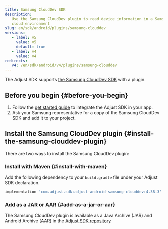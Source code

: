 ```yaml
---
title: Samsung CloudDev SDK
description:
   Use the Samsung CloudDev plugin to read device information in a Samsung
   cloud environment
slug: en/sdk/android/plugins/samsung-clouddev
versions:
   - label: v5
     value: v5
     default: true
   - label: v4
     value: v4
redirects:
   v4: /en/sdk/android/v4/plugins/samsung-clouddev
---
```


The Adjust SDK supports [the Samsung CloudDev SDK](https://developer.samsung.com/instant-plays/samsung-clouddev-sdk/get-started.html) with a plugin.

## Before you begin {#before-you-begin}

1. Follow the [get started guide](/en/sdk/android) to integrate the Adjust SDK in your app.
2. Ask your Samsung representative for a copy of the Samsung CloudDev SDK and add it to your project.

## Install the Samsung CloudDev plugin {#install-the-samsung-clouddev-plugin}

There are two ways to install the Samsung CloudDev plugin:

### Install with Maven {#install-with-maven}

Add the following dependency to your `build.gradle` file under your Adjust SDK declaration.

<CodeBlock title="build.gradle">

```groovy
implementation 'com.adjust.sdk:adjust-android-samsung-clouddev:4.38.3'
```

</CodeBlock>

### Add as a JAR or AAR {#add-as-a-jar-or-aar}

The Samsung CloudDev plugin is available as a Java Archive (JAR) and Android Archive (AAR) in the [Adjust SDK repository](https://github.com/adjust/android_sdk/releases/latest)

